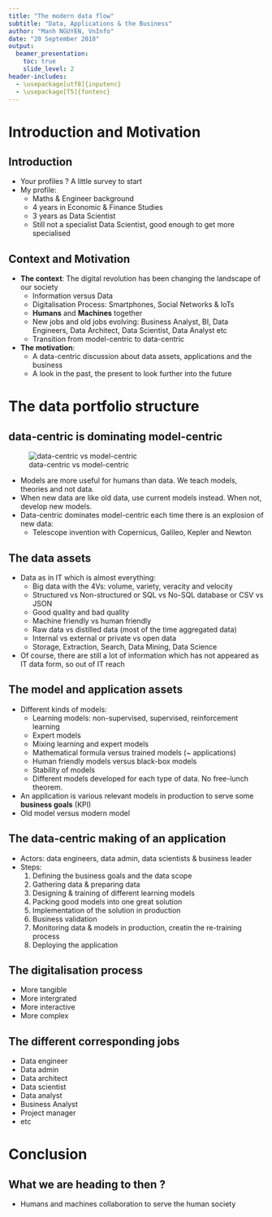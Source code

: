 ```yaml
---
title: "The modern data flow"
subtitle: "Data, Applications & the Business"
author: "Manh NGUYEN, VnInfo"
date: "20 September 2018"
output: 
  beamer_presentation:
    toc: true
    slide_level: 2
header-includes:
  - \usepackage[utf8]{inputenc}
  - \usepackage[T5]{fontenc}
---
```


# Introduction and Motivation 
## Introduction 

* Your profiles ? A little survey to start
* My profile: 
    - Maths & Engineer background 
    - 4 years in Economic & Finance Studies 
    - 3 years as Data Scientist 
    - Still not a specialist Data Scientist, good enough to get more specialised

## Context and Motivation 

* **The context**: The digital revolution has been changing the landscape of our society
    - Information versus Data
    - Digitalisation Process: Smartphones, Social Networks & IoTs
    - **Humans** and **Machines** together
    - New jobs and old jobs evolving: Business Analyst, BI, Data Engineers, Data Architect, Data Scientist, Data Analyst etc
    - Transition from model-centric to data-centric 
* **The motivation**:
    - A data-centric discussion about data assets, applications and the business 
    - A look in the past, the present to look further into the future 
    
# The data portfolio structure
## data-centric is dominating model-centric
![data-centric vs model-centric](./pngs/data_model.png)

* Models are more useful for humans than data. We teach models, theories and not data. 
* When new data are like old data, use current models instead. When not, develop new models. 
* Data-centric dominates model-centric each time there is an explosion of new data: 
    - Telescope invention with Copernicus, Galileo, Kepler and Newton

## The data assets

* Data as in IT which is almost everything:  
    - Big data with the 4Vs: volume, variety, veracity and velocity
    - Structured vs Non-structured or SQL vs No-SQL database or CSV vs JSON 
    - Good quality and bad quality 
    - Machine friendly vs human friendly
    - Raw data vs distilled data (most of the time aggregated data)
    - Internal vs external or private vs open data 
    - Storage, Extraction, Search, Data Mining, Data Science
* Of course, there are still a lot of information which has not appeared as IT data form, so out of IT reach 

## The model and application assets

* Different kinds of models: 
    - Learning models: non-supervised, supervised, reinforcement learning 
    - Expert models
    - Mixing learning and expert models 
    - Mathematical formula versus trained models (~ applications)
    - Human friendly models versus black-box models 
    - Stability of models
    - Different models developed for each type of data. No free-lunch theorem. 
* An application is various relevant models in production to serve some **business goals** (KPI)
* Old model versus modern model 


## The data-centric making of an application

* Actors: data engineers, data admin, data scientists & business leader 
* Steps: 
    1. Defining the business goals and the data scope 
    2. Gathering data & preparing data 
    3. Designing & training of different learning models 
    4. Packing good models into one great solution 
    5. Implementation of the solution in production
    6. Business validation
    7. Monitoring data & models in production, creatin the re-training process 
    8. Deploying the application 


## The digitalisation process 

* More tangible 
* More intergrated 
* More interactive 
* More complex

## The different corresponding jobs 

* Data engineer 
* Data admin
* Data architect
* Data scientist
* Data analyst 
* Business Analyst 
* Project manager
* etc 

# Conclusion 
## What we are heading to then ? 

* Humans and machines collaboration to serve the human society


